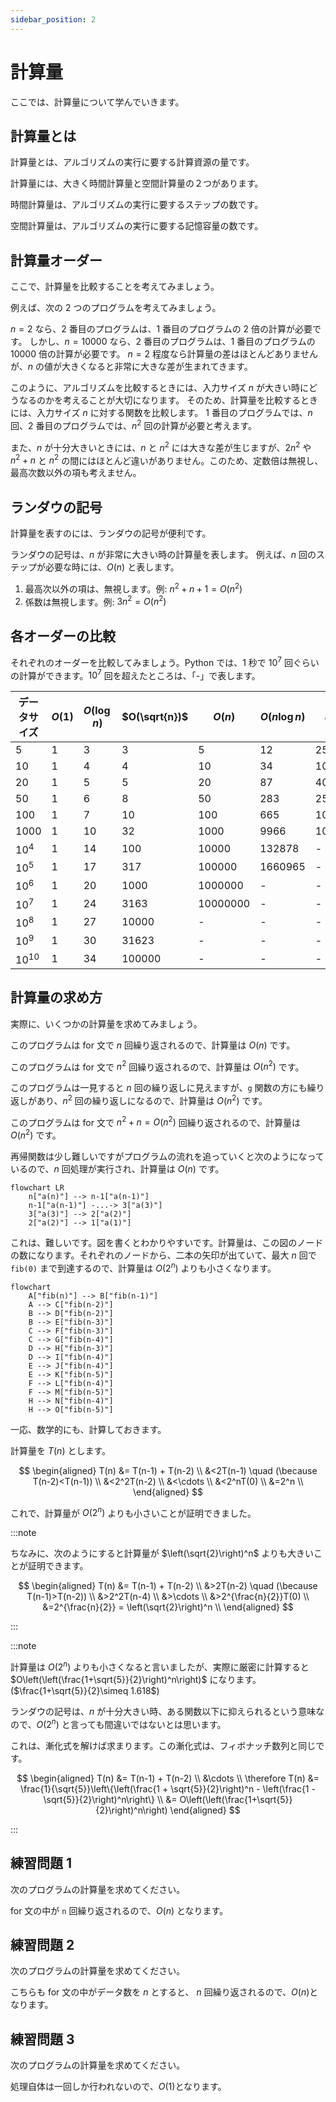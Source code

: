 ```yaml
---
sidebar_position: 2
---
```



# 計算量

ここでは、計算量について学んでいきます。

## 計算量とは

計算量とは、アルゴリズムの実行に要する計算資源の量です。

計算量には、大きく時間計算量と空間計算量の２つがあります。

時間計算量は、アルゴリズムの実行に要するステップの数です。

空間計算量は、アルゴリズムの実行に要する記憶容量の数です。

## 計算量オーダー

ここで、計算量を比較することを考えてみましょう。

例えば、次の 2 つのプログラムを考えてみましょう。

<ViewSource path="/order/example1.ipynb" />

<ViewSource path="/order/example2.ipynb" />

$n = 2$ なら、2 番目のプログラムは、1 番目のプログラムの 2 倍の計算が必要です。
しかし、$n = 10000$ なら、2 番目のプログラムは、1 番目のプログラムの 10000 倍の計算が必要です。
$n = 2$ 程度なら計算量の差はほとんどありませんが、$n$ の値が大きくなると非常に大きな差が生まれてきます。

このように、アルゴリズムを比較するときには、入力サイズ $n$ が大きい時にどうなるのかを考えることが大切になります。
そのため、計算量を比較するときには、入力サイズ $n$ に対する関数を比較します。
1 番目のプログラムでは、$n$ 回、2 番目のプログラムでは、$n^2$ 回の計算が必要と考えます。

また、$n$ が十分大きいときには、$n$ と $n^2$ には大きな差が生じますが、$2n^2$ や $n^2 + n$ と $n^2$ の間にはほとんど違いがありません。このため、定数倍は無視し、最高次数以外の項も考えません。

## ランダウの記号

計算量を表すのには、ランダウの記号が便利です。

ランダウの記号は、$n$ が非常に大きい時の計算量を表します。
例えば、$n$ 回のステップが必要な時には、$O(n)$ と表します。

1. 最高次以外の項は、無視します。例: $n^2 + n + 1 = O(n^2)$
1. 係数は無視します。例: $3n^2 = O(n^2)$

## 各オーダーの比較

それぞれのオーダーを比較してみましょう。Python では、1 秒で $10^7$ 回ぐらいの計算ができます。$10^7$ 回を超えたところは、「-」で表します。

| データサイズ | $O(1)$ | $O(\log n)$ | $O(\sqrt{n})$ | $O(n)$   | $O(n\log n)$ | $O(n^2)$ | $O(n^3)$ | $O(2^n)$ | $O(n!)$ |
| ------------ | ------ | ----------- | ------------- | -------- | ------------ | -------- | -------- | -------- | ------- |
| 5            | 1      | 3           | 3             | 5        | 12           | 25       | 125      | 32       | 120     |
| 10           | 1      | 4           | 4             | 10       | 34           | 100      | 1000     | 1024     | 3628822 |
| 20           | 1      | 5           | 5             | 20       | 87           | 400      | 8000     | 1048576  | -       |
| 50           | 1      | 6           | 8             | 50       | 283          | 2500     | 125000   | -        | -       |
| 100          | 1      | 7           | 10            | 100      | 665          | 10000    | 1000000  | -        | -       |
| 1000         | 1      | 10          | 32            | 1000     | 9966         | 1000000  | -        | -        | -       |
| $10^4$       | 1      | 14          | 100           | 10000    | 132878       | -        | -        | -        | -       |
| $10^5$       | 1      | 17          | 317           | 100000   | 1660965      | -        | -        | -        | -       |
| $10^6$       | 1      | 20          | 1000          | 1000000  | -            | -        | -        | -        | -       |
| $10^7$       | 1      | 24          | 3163          | 10000000 | -            | -        | -        | -        | -       |
| $10^8$       | 1      | 27          | 10000         | -        | -            | -        | -        | -        | -       |
| $10^9$       | 1      | 30          | 31623         | -        | -            | -        | -        | -        | -       |
| $10^{10}$    | 1      | 34          | 100000        | -        | -            | -        | -        | -        | -       |

## 計算量の求め方

実際に、いくつかの計算量を求めてみましょう。

<ViewSource path="/order/example1.ipynb" />

このプログラムは for 文で $n$ 回繰り返されるので、計算量は $O(n)$ です。

<ViewSource path="/order/example2.ipynb" />

このプログラムは for 文で $n^2$ 回繰り返されるので、計算量は $O(n^2)$ です。

<ViewSource path="/order/example3.ipynb" />

このプログラムは一見すると $n$ 回の繰り返しに見えますが、`g` 関数の方にも繰り返しがあり、$n^2$ 回の繰り返しになるので、計算量は $O(n^2)$ です。

<ViewSource path="/order/example4.ipynb" />

このプログラムは for 文で $n^2+n=O(n^2)$ 回繰り返されるので、計算量は $O(n^2)$ です。

<ViewSource path="/recursion/recurrence_relation_rec.ipynb" />

再帰関数は少し難しいですがプログラムの流れを追っていくと次のようになっているので、$n$ 回処理が実行され、計算量は $O(n)$ です。

```mermaid
flowchart LR
    n["a(n)"] --> n-1["a(n-1)"]
    n-1["a(n-1)"] -...-> 3["a(3)"]
    3["a(3)"] --> 2["a(2)"]
    2["a(2)"] --> 1["a(1)"]
```

<ViewSource path="/recursion/fib.ipynb" />

これは、難しいです。図を書くとわかりやすいです。計算量は、この図のノードの数になります。それぞれのノードから、二本の矢印が出ていて、最大 $n$ 回で `fib(0)` まで到達するので、計算量は $O(2^n)$ よりも小さくなります。

```mermaid
flowchart
    A["fib(n)"] --> B["fib(n-1)"]
    A --> C["fib(n-2)"]
    B --> D["fib(n-2)"]
    B --> E["fib(n-3)"]
    C --> F["fib(n-3)"]
    C --> G["fib(n-4)"]
    D --> H["fib(n-3)"]
    D --> I["fib(n-4)"]
    E --> J["fib(n-4)"]
    E --> K["fib(n-5)"]
    F --> L["fib(n-4)"]
    F --> M["fib(n-5)"]
    H --> N["fib(n-4)"]
    H --> O["fib(n-5)"]
```

一応、数学的にも、計算しておきます。

計算量を $T(n)$ とします。

$$
\begin{aligned}
    T(n) &= T(n-1) + T(n-2) \\
         &<2T(n-1) \quad (\because T(n-2)<T(n-1)) \\
         &<2^2T(n-2) \\
         &<\cdots \\
         &<2^nT(0) \\
         &=2^n \\
\end{aligned}
$$

これで、計算量が $O(2^n)$ よりも小さいことが証明できました。

:::note

ちなみに、次のようにすると計算量が $\left(\sqrt{2}\right)^n$ よりも大きいことが証明できます。

$$
\begin{aligned}
    T(n) &= T(n-1) + T(n-2) \\
         &>2T(n-2) \quad (\because T(n-1)>T(n-2)) \\
         &>2^2T(n-4) \\
         &>\cdots \\
         &>2^{\frac{n}{2}}T(0) \\
         &=2^{\frac{n}{2}} = \left(\sqrt{2}\right)^n \\
\end{aligned}
$$

:::

:::note

計算量は $O(2^n)$ よりも小さくなると言いましたが、実際に厳密に計算すると $O\left(\left(\frac{1+\sqrt{5}}{2}\right)^n\right)$ になります。($\frac{1+\sqrt{5}}{2}\simeq 1.618$)

ランダウの記号は、$n$ が十分大きい時、ある関数以下に抑えられるという意味なので、$O(2^n)$ と言っても間違いではないとは思います。

これは、漸化式を解けば求まります。この漸化式は、フィボナッチ数列と同じです。

$$
\begin{aligned}
    T(n) &= T(n-1) + T(n-2) \\
    &\cdots \\
    \therefore T(n) &= \frac{1}{\sqrt{5}}\left\{\left(\frac{1 + \sqrt{5}}{2}\right)^n - \left(\frac{1 - \sqrt{5}}{2}\right)^n\right\} \\
                    &= O\left(\left(\frac{1+\sqrt{5}}{2}\right)^n\right)
\end{aligned}
$$

:::

## 練習問題 1

次のプログラムの計算量を求めてください。

<ViewSource path="/order/exercise1.ipynb" />

<Answer>

for 文の中が `n` 回繰り返されるので、$O(n)$ となります。

</Answer>

## 練習問題 2

次のプログラムの計算量を求めてください。

<ViewSource path="/order/exercise2.ipynb" />

<Answer>

こちらも for 文の中がデータ数を $n$ とすると、 $n$ 回繰り返されるので、$O(n)$となります。

</Answer>

## 練習問題 3

次のプログラムの計算量を求めてください。

<ViewSource path="/order/exercise3.ipynb" />

<Answer>

処理自体は一回しか行われないので、$O(1)$となります。

</Answer>
